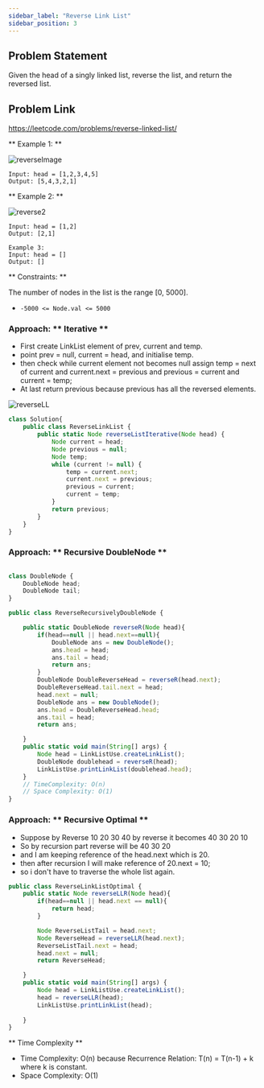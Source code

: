 ```yaml
---
sidebar_label: "Reverse Link List"
sidebar_position: 3
---
```



## Problem Statement

Given the head of a singly linked list, reverse the list, and return the reversed list.

## Problem Link

https://leetcode.com/problems/reverse-linked-list/

** Example 1: **

![reverseImage](https://assets.leetcode.com/uploads/2021/02/19/rev1ex1.jpg)

```
Input: head = [1,2,3,4,5]
Output: [5,4,3,2,1]
```

** Example 2: **

![reverse2](https://assets.leetcode.com/uploads/2021/02/19/rev1ex2.jpg)

```
Input: head = [1,2]
Output: [2,1]
```

```
Example 3:
Input: head = []
Output: []
```

** Constraints: **

The number of nodes in the list is the range [0, 5000].

- `-5000 <= Node.val <= 5000`

### Approach: ** Iterative **

- First create LinkList element of prev, current and temp.
- point prev = null, current = head, and initialise temp.
- then check while current element not becomes null assign temp = next of current and current.next = previous and previous = current and current = temp;
- At last return previous because previous has all the reversed elements.

![reverseLL](https://media.geeksforgeeks.org/wp-content/cdn-uploads/RGIF2.gif)

<Tabs>
<TabItem value="java" label="Java">

```js
class Solution{
    public class ReverseLinkList {
        public static Node reverseListIterative(Node head) {
            Node current = head;
            Node previous = null;
            Node temp;
            while (current != null) {
                temp = current.next;
                current.next = previous;
                previous = current;
                current = temp;
            }
            return previous;
        }
    }
}
```

</TabItem>
</Tabs>

### Approach: ** Recursive DoubleNode **

<Tabs>
<TabItem value="java" label="Java">

```js

class DoubleNode {
    DoubleNode head;
    DoubleNode tail;
}

public class ReverseRecursivelyDoubleNode {

    public static DoubleNode reverseR(Node head){
        if(head==null || head.next==null){
            DoubleNode ans = new DoubleNode();
            ans.head = head;
            ans.tail = head;
            return ans;
        }
        DoubleNode DoubleReverseHead = reverseR(head.next);
        DoubleReverseHead.tail.next = head;
        head.next = null;
        DoubleNode ans = new DoubleNode();
        ans.head = DoubleReverseHead.head;
        ans.tail = head;
        return ans;

    }
    public static void main(String[] args) {
        Node head = LinkListUse.createLinkList();
        DoubleNode doublehead = reverseR(head);
        LinkListUse.printLinkList(doublehead.head);
    }
    // TimeComplexity: O(n)
    // Space Complexity: O(1)
}

```

</TabItem>
</Tabs>

### Approach: ** Recursive Optimal **

- Suppose by Reverse 10 20 30 40 by reverse it becomes 40 30 20 10
- So by recursion part reverse will be 40 30 20
- and I am keeping reference of the head.next which is 20. 
- then after recursion I will make reference of 20.next = 10;
- so i don't have to traverse the whole list again.

<Tabs>
<TabItem value="java" label="Java">

```js
public class ReverseLinkListOptimal {
    public static Node reverseLLR(Node head){
        if(head==null || head.next == null){
            return head;
        }

        Node ReverseListTail = head.next;
        Node ReverseHead = reverseLLR(head.next);
        ReverseListTail.next = head;
        head.next = null;
        return ReverseHead;

    }
    public static void main(String[] args) {
        Node head = LinkListUse.createLinkList();
        head = reverseLLR(head);
        LinkListUse.printLinkList(head);
       
    }
}
```

</TabItem>
</Tabs>

** Time Complexity **
- Time Complexity: O(n) because Recurrence Relation: T(n) = T(n-1) + k where k is constant.
- Space Complexity: O(1)
